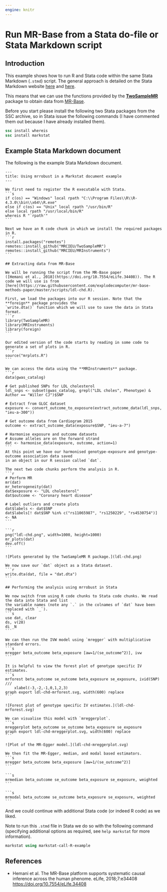 ```yaml
---
engine: knitr
---
```


# Run MR-Base from a Stata do-file or Stata Markdown script {#title}

## Introduction

This example shows how to run R and Stata code within the same Stata Markdown (`.stmd`) script. 
The general approach is detailed on the Stata Markdown website 
[here](https://data.princeton.edu/stata/markdown/quantiles) and 
[here](https://data.princeton.edu/stata/markdown/gettingStarted#R).

This means that we can use the functions provided by the 
[**TwoSampleMR**](https://github.com/MRCIEU/TwoSampleMR) package to obtain data from 
[MR-Base](https://www.mrbase.org/).

Before you start please install the following two Stata packages from the SSC archive, so in Stata 
issue the following commands (I have commented them out because I have already installed them).
```stata
ssc install whereis
ssc install markstat
```

## Example Stata Markdown document

The following is the example Stata Markdown document.
````verbatim
---
title: Using mrrobust in a Markstat document example
---

We first need to register the R executable with Stata.
```s
if c(os) == "Windows" local rpath "C:\\Program Files\\R\\R-4.3.0\\bin\\x64\\R.exe"
else if c(os) == "Unix" local rpath "/usr/bin/R"
else local rpath "/usr/local/bin/R"
whereis R "`rpath'"
```

Next we have an R code chunk in which we install the required packages in R.
```r
install.packages("remotes")
remotes::install_github("MRCIEU/TwoSampleMR")
remotes::install_github("MRCIEU/MRInstruments")
```

## Extracting data from MR-Base

We will be running the script from the MR-Base paper 
([Hemani et al., 2018](https://doi.org/10.7554/eLife.34408)). The R code we will use is from 
[here](https://raw.githubusercontent.com/explodecomputer/mr-base-methods-paper/master/scripts/ldl-chd.R).

First, we load the packages into our R session. Note that the **foreign** package provides the 
`write.dta()` function which we will use to save the data in Stata format.
```r
library(TwoSampleMR)
library(MRInstruments)
library(foreign)
```

Our edited version of the code starts by reading in some code to generate a set of plots in R.
```r
source("mrplots.R")
```

We can access the data using the **MRInstruments** package.
```r
data(gwas_catalog)

# Get published SNPs for LDL cholesterol
ldl_snps <- subset(gwas_catalog, grepl("LDL choles", Phenotype) & Author == "Willer CJ")$SNP

# Extract from GLGC dataset
exposure <- convert_outcome_to_exposure(extract_outcome_data(ldl_snps, "ieu-a-300"))

# Get outcome data from Cardiogram 2015
outcome <- extract_outcome_data(exposure$SNP, "ieu-a-7")

# Harmonise exposure and outcome datasets
# Assume alleles are on the forward strand
dat <- harmonise_data(exposure, outcome, action=1)
```
At this point we have our harmonised genotype-exposure and genotype-outcome association data saved 
in an object in our R session called `dat`.

The next two code chunks perform the analysis in R.
```r
# Perform MR
mr(dat)
mr_heterogeneity(dat)
dat$exposure <- "LDL cholesterol"
dat$outcome <- "Coronary heart disease"

# Label outliers and create plots
dat$labels <- dat$SNP
dat$labels[! dat$SNP %in% c("rs11065987", "rs1250229", "rs4530754")] <- NA
```

```r
png("ldl-chd.png", width=1000, height=1000)
mr_plots(dat)
dev.off()
```

![Plots generated by the TwoSampleMR R package.](ldl-chd.png)

We now save our `dat` object as a Stata dataset.
```r
write.dta(dat, file = "dat.dta")
```

## Performing the analysis using mrrobust in Stata

We now switch from using R code chunks to Stata code chunks. We read the data into Stata and list 
the variable names (note any `.` in the colnames of `dat` have been replaced with `_`).
```s
use dat, clear
ds, v(28)
di _N
```

We can then run the IVW model using `mregger` with multiplicative standard errors.
```s
mregger beta_outcome beta_exposure [aw=1/(se_outcome^2)], ivw
```

It is helpful to view the forest plot of genotype specific IV estimates.
```s
mrforest beta_outcome se_outcome beta_exposure se_exposure, ivid(SNP) ///
	xlabel(-3,-2,-1,0,1,2,3)
graph export ldl-chd-mrforest.svg, width(600) replace
```

![Forest plot of genotype specific IV estimates.](ldl-chd-mrforest.svg)

We can visualise this model with `mreggerplot`.
```s
mreggerplot beta_outcome se_outcome beta_exposure se_exposure
graph export ldl-chd-mreggerplot.svg, width(600) replace
```

![Plot of the MR-Egger model.](ldl-chd-mreggerplot.svg)

We then fit the MR-Egger, median, and modal based estimators.
```s
mregger beta_outcome beta_exposure [aw=1/(se_outcome^2)]
```

```s
mrmedian beta_outcome se_outcome beta_exposure se_exposure, weighted
```

```s
mrmodal beta_outcome se_outcome beta_exposure se_exposure, weighted
```
````

And we could continue with additional Stata code (or indeed R code) as we liked.

Note to run this `.stmd` file in Stata we do so with the following command (specifying additional 
options as required, see `help markstat` for more information).
```stata
markstat using markstat-call-R-example
```

## References

- Hemani et al. The MR-Base platform supports systematic causal inference across the human phenome. 
eLife, 2018;7:e34408 <https://doi.org/10.7554/eLife.34408>
